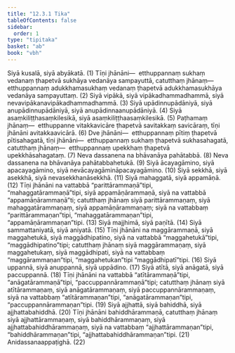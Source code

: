 ```yaml
---
title: "12.3.1 Tika"
tableOfContents: false
sidebar:
  order: 1
type: "tipitaka"
basket: "ab"
book: "vbh"
---
```



<DynamicBreadcrumb />

<Division number="640" book="vbh" bookNo="30" page="281">

<Paragraph number="1907" book="vbh">
Siyā kusalā, siyā abyākatā. (1)
</Paragraph>

<Paragraph number="1908" book="vbh">
Tīṇi jhānāni—  etthuppannaṃ sukhaṃ vedanaṃ ṭhapetvā sukhāya vedanāya sampayuttā, catutthaṃ jhānaṃ—  etthuppannaṃ adukkhamasukhaṃ vedanaṃ ṭhapetvā adukkhamasukhāya vedanāya sampayuttaṃ. (2)
</Paragraph>

<Paragraph number="1909" book="vbh">
Siyā vipākā, siyā vipākadhammadhammā, siyā nevavipākanavipākadhammadhammā. (3)
</Paragraph>

<Paragraph number="1910" book="vbh">
Siyā upādinnupādāniyā, siyā anupādinnupādāniyā, siyā anupādinnaanupādāniyā. (4)
</Paragraph>

<Paragraph number="1911" book="vbh">
Siyā asaṃkiliṭṭhasaṃkilesikā, siyā asaṃkiliṭṭhaasaṃkilesikā. (5)
</Paragraph>

<Paragraph number="1912" book="vbh">
Paṭhamaṃ jhānaṃ—  etthuppanne vitakkavicāre ṭhapetvā savitakkaṃ savicāraṃ, tīṇi jhānāni avitakkaavicārā. (6)
</Paragraph>

<Paragraph number="1913" book="vbh">
Dve jhānāni—  etthuppannaṃ pītiṃ ṭhapetvā pītisahagatā, tīṇi jhānāni—  etthuppannaṃ sukhaṃ ṭhapetvā sukhasahagatā, catutthaṃ jhānaṃ—  etthuppannaṃ upekkhaṃ ṭhapetvā upekkhāsahagataṃ. (7)
</Paragraph>

<Paragraph number="1914" book="vbh">
Neva dassanena na bhāvanāya pahātabbā. (8)
</Paragraph>

<Paragraph number="1915" book="vbh">
Neva dassanena na bhāvanāya pahātabbahetukā. (9)
</Paragraph>

<Paragraph number="1916" book="vbh">
Siyā ācayagāmino, siyā apacayagāmino, siyā nevācayagāmināpacayagāmino. (10)
</Paragraph>

<Paragraph number="1917" book="vbh">
Siyā sekkhā, siyā asekkhā, siyā nevasekkhanāsekkhā. (11)
</Paragraph>

<Paragraph number="1918" book="vbh">
Siyā mahaggatā, siyā appamāṇā. (12)
</Paragraph>

<Paragraph number="1919" book="vbh">
Tīṇi jhānāni na vattabbā “parittārammaṇā”tipi, “mahaggatārammaṇā”tipi, siyā appamāṇārammaṇā, siyā na vattabbā “appamāṇārammaṇā”ti; catutthaṃ jhānaṃ siyā parittārammaṇaṃ, siyā mahaggatārammaṇaṃ, siyā appamāṇārammaṇaṃ; siyā na vattabbaṃ “parittārammaṇan”tipi, “mahaggatārammaṇan”tipi, “appamāṇārammaṇan”tipi. (13)
</Paragraph>

<Paragraph number="1920" book="vbh">
Siyā majjhimā, siyā paṇītā. (14)
</Paragraph>

<Paragraph number="1921" book="vbh">
Siyā sammattaniyatā, siyā aniyatā. (15)
</Paragraph>

<Paragraph number="1922" book="vbh">
Tīṇi jhānāni na maggārammaṇā, siyā maggahetukā, siyā maggādhipatino, siyā na vattabbā “maggahetukā”tipi, “maggādhipatino”tipi; catutthaṃ jhānaṃ siyā maggārammaṇaṃ, siyā maggahetukaṃ, siyā maggādhipati, siyā na vattabbaṃ “maggārammaṇan”tipi, “maggahetukan”tipi “maggādhipatī”tipi. (16)
</Paragraph>

<Paragraph number="1923" book="vbh">
Siyā uppannā, siyā anuppannā, siyā uppādino. (17)
</Paragraph>

<Paragraph number="1924" book="vbh">
Siyā atītā, siyā anāgatā, siyā paccuppannā. (18)
</Paragraph>

<Paragraph number="1925" book="vbh">
Tīṇi jhānāni na vattabbā “atītārammaṇā”tipi, “anāgatārammaṇā”tipi, “paccuppannārammaṇā”tipi; catutthaṃ jhānaṃ siyā atītārammaṇaṃ, siyā anāgatārammaṇaṃ, siyā paccuppannārammaṇaṃ, siyā na vattabbaṃ “atītārammaṇan”tipi, “anāgatārammaṇan”tipi, “paccuppannārammaṇan”tipi. (19)
</Paragraph>

<Paragraph number="1926" book="vbh">
Siyā ajjhattā, siyā bahiddhā, siyā ajjhattabahiddhā. (20)
</Paragraph>

<Paragraph number="1927" book="vbh">
Tīṇi jhānāni bahiddhārammaṇā, catutthaṃ jhānaṃ siyā ajjhattārammaṇaṃ, siyā bahiddhārammaṇaṃ, siyā ajjhattabahiddhārammaṇaṃ, siyā na vattabbaṃ “ajjhattārammaṇan”tipi, “bahiddhārammaṇan”tipi, “ajjhattabahiddhārammaṇan”tipi. (21)
</Paragraph>

<Paragraph number="1928" book="vbh">
Anidassanaappaṭighā. (22)
</Paragraph>
</Division>